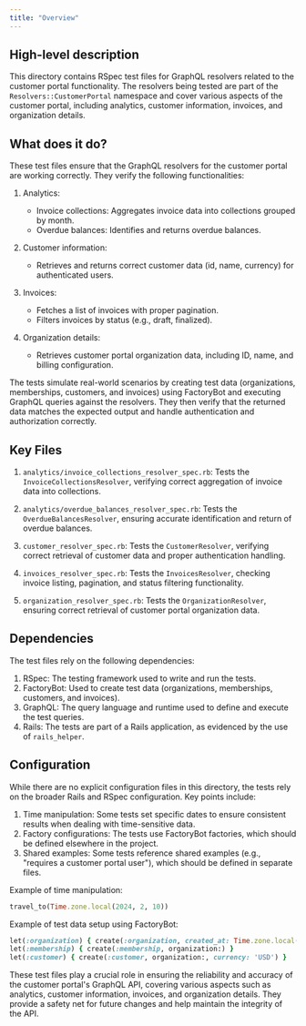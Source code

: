 ```yaml
---
title: "Overview"
---
```


## High-level description
This directory contains RSpec test files for GraphQL resolvers related to the customer portal functionality. The resolvers being tested are part of the `Resolvers::CustomerPortal` namespace and cover various aspects of the customer portal, including analytics, customer information, invoices, and organization details.

## What does it do?
These test files ensure that the GraphQL resolvers for the customer portal are working correctly. They verify the following functionalities:

1. Analytics:
   - Invoice collections: Aggregates invoice data into collections grouped by month.
   - Overdue balances: Identifies and returns overdue balances.

2. Customer information:
   - Retrieves and returns correct customer data (id, name, currency) for authenticated users.

3. Invoices:
   - Fetches a list of invoices with proper pagination.
   - Filters invoices by status (e.g., draft, finalized).

4. Organization details:
   - Retrieves customer portal organization data, including ID, name, and billing configuration.

The tests simulate real-world scenarios by creating test data (organizations, memberships, customers, and invoices) using FactoryBot and executing GraphQL queries against the resolvers. They then verify that the returned data matches the expected output and handle authentication and authorization correctly.

## Key Files

1. `analytics/invoice_collections_resolver_spec.rb`:
   Tests the `InvoiceCollectionsResolver`, verifying correct aggregation of invoice data into collections.

2. `analytics/overdue_balances_resolver_spec.rb`:
   Tests the `OverdueBalancesResolver`, ensuring accurate identification and return of overdue balances.

3. `customer_resolver_spec.rb`:
   Tests the `CustomerResolver`, verifying correct retrieval of customer data and proper authentication handling.

4. `invoices_resolver_spec.rb`:
   Tests the `InvoicesResolver`, checking invoice listing, pagination, and status filtering functionality.

5. `organization_resolver_spec.rb`:
   Tests the `OrganizationResolver`, ensuring correct retrieval of customer portal organization data.

## Dependencies
The test files rely on the following dependencies:

1. RSpec: The testing framework used to write and run the tests.
2. FactoryBot: Used to create test data (organizations, memberships, customers, and invoices).
3. GraphQL: The query language and runtime used to define and execute the test queries.
4. Rails: The tests are part of a Rails application, as evidenced by the use of `rails_helper`.

## Configuration
While there are no explicit configuration files in this directory, the tests rely on the broader Rails and RSpec configuration. Key points include:

1. Time manipulation: Some tests set specific dates to ensure consistent results when dealing with time-sensitive data.
2. Factory configurations: The tests use FactoryBot factories, which should be defined elsewhere in the project.
3. Shared examples: Some tests reference shared examples (e.g., "requires a customer portal user"), which should be defined in separate files.

Example of time manipulation:

```ruby
travel_to(Time.zone.local(2024, 2, 10))
```

Example of test data setup using FactoryBot:

```ruby
let(:organization) { create(:organization, created_at: Time.zone.local(2023, 1, 1)) }
let(:membership) { create(:membership, organization:) }
let(:customer) { create(:customer, organization:, currency: 'USD') }
```

These test files play a crucial role in ensuring the reliability and accuracy of the customer portal's GraphQL API, covering various aspects such as analytics, customer information, invoices, and organization details. They provide a safety net for future changes and help maintain the integrity of the API.